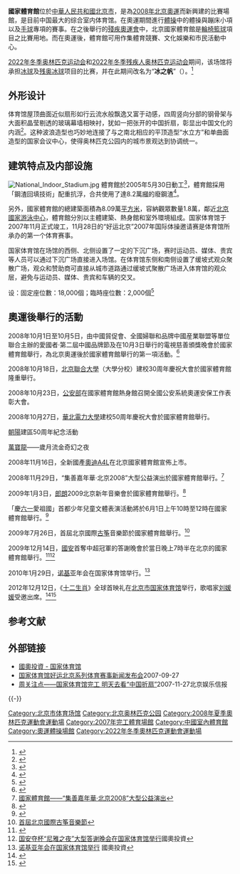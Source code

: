 {{Coord|39.9960668|116.3902653|type:landmark_region:CN-11_source:GoogleMaps|display=title}}
{{for|马来西亚同名建筑物|国家体育馆 (马来西亚)}}
{{Infobox_Stadium |
| stadium_name = 国家体育馆<br/>National Indoor Stadium
| image = File:Beijing National Indoor Stadium 2019 2.jpg
| location = {{PRC}}[[北京市|北京市]] 
| broke_ground = 2005年5月30日
| opened = 2007年11月
| closed = 
| demolished = 
| owner =  中華人民共和國政府
| operator = 
| surface = 地板
| construction_cost = 6.5亿元[[人民币|人民币]]
| architect = 北京市建筑设计研究院<br />北京城建设计研究总院
| former_names = 
| tenants = [[中国奥林匹克委员会|中国奥林匹克委员会]]
| seating_capacity = 20,000座<ref>{{Cite web |url=http://www.beijing-tours.cn/beijing-olympic-garden/beijing-national-indoor-stadium.html |title=存档副本 |access-date=2017-03-13 |archive-url=https://web.archive.org/web/20180613091713/http://www.beijing-tours.cn/beijing-olympic-garden/beijing-national-indoor-stadium.html |archive-date=2018-06-13 |dead-url=yes }}</ref>
}}
'''國家體育館'''位於[[中華人民共和國|中華人民共和國]][[北京市|北京市]]，是為[[2008年夏季奧林匹克運動會|2008年北京奧運]]而新興建的比賽場館，是目前中国最大的综合室内体育馆。在奧運期間進行[[2008年夏季奧林匹克運動會體操比賽|體操]]中的體操與蹦床小項以及[[2008年夏季奧林匹克運動會手球比賽|手球]]專項的賽事。在之後舉行的[[2008年夏季殘奧會|殘疾奧運會]]中，北京國家體育館是[[輪椅籃球|輪椅籃球]]項目之比賽用地。而在奧運後，體育館可用作集體育競賽、文化娛樂和市民活動中心。

[[2022年冬季奥林匹克运动会|2022年冬季奥林匹克运动会]]和[[2022年冬季残疾人奥林匹克运动会|2022年冬季残疾人奥林匹克运动会]]期间，该场馆将承担[[冰球|冰球]]及[[雪橇曲棍球|残奥冰球]]项目的比赛，并在此期间改名为“'''冰之帆'''”（{{lang|en|Ice Fan}}）。<ref>{{Cite web|title=国家体育馆昵称“冰之帆”-新华网|url=http://www.bj.xinhuanet.com/2021-10/28/c_1128003850.htm|access-date=2021-10-30|work=www.bj.xinhuanet.com|archive-date=2021-10-30|archive-url=https://web.archive.org/web/20211030122905/http://www.bj.xinhuanet.com/2021-10/28/c_1128003850.htm}}</ref>

==外形设计==
体育馆屋顶曲面近似扇形如行云流水般飘逸又富于动感，四周竖向分部的钢骨架与大面积晶莹剔透的玻璃幕墙相映衬，犹如一把张开的中国折扇，彰显出中国文化的内涵<ref>{{cite news | title=北京奧運會國家體育館動工 | date=2005年5月28日 | publisher= | url=http://news.bbc.co.uk/chinese/trad/hi/newsid_4590000/newsid_4590100/4590151.stm | work=BBC | pages= | accessdate=2008-01-31 | language= | archive-date=2020-11-03 | archive-url=https://web.archive.org/web/20201103011841/http://news.bbc.co.uk/chinese/trad/hi/newsid_4590000/newsid_4590100/4590151.stm | dead-url=no }}</ref>。这种波浪造型也巧妙地连接了与之南北相应的平顶造型“水立方”和单曲面造型的国家会议中心，使得奥林匹克公园内的城市景观达到协调统一。

==建筑特点及内部设施==
[[File:National_Indoor_Stadium.jpg|thumb]]
體育館於2005年5月30日動工<ref>{{cite news | author=體育在線 | title=國家體育館正式開工 | date=2005年5月30日 | publisher= | url=http://olympic.people.com.cn/BIG5/22180/22193/3426716.html | work=人民网 | pages= | accessdate=2008-01-31 | language= | archive-url=https://web.archive.org/web/20070313194750/http://olympic.people.com.cn/BIG5/22180/22193/3426716.html | archive-date=2007年3月13日 | dead-url=yes }}</ref>，體育館採用「鋼渣回填技術」配重抗浮，合共使用了達8.2萬[[噸|噸]]的廢鋼渣<ref>{{cite news | author=李之政　孫曉勝 | title=國家體育館採用鋼渣回填技術變廢為寶 | date=2006年5月19日 | publisher= | url=http://env.people.com.cn/BIG5/36686/4385643.html | work=人民日報海外版 | pages=10 | accessdate=2008-01-31 | language= | archive-date=2019-05-15 | archive-url=https://web.archive.org/web/20190515201813/http://env.people.com.cn/BIG5/36686/4385643.html | dead-url=yes }}</ref>。

另外，國家體育館的總建築面積為8.09萬[[平方米|平方米]]，容納觀眾數量1.8萬，鄰近[[北京國家游泳中心|北京國家游泳中心]]，體育館分別以主體建築、熱身館和室外環境組成。国家体育馆于2007年11月正式竣工，11月28日的“好运北京”2007年国际体操邀请赛是体育馆所承办的第一个体育赛事。

国家体育馆在场馆的西侧、北侧设置了一定的下沉广场，赛时运动员、媒体、贵宾等人员可以通过下沉广场直接进入场馆。在体育馆东侧和南侧设置了缓坡式观众聚散广场，观众和赞助商可直接从城市道路通过缓坡式聚散广场进入体育馆的观众层，避免与运动员、媒体、贵宾和车辆的交叉。

设：固定座位數：18,000個；臨時座位數：2,000個<ref>{{Cite web |url=http://www.beijing2008.cn/cptvenues/venues/nis/n214072944.shtml |title=第29屆奧林匹克運動會組織委員會——國家體育館 |accessdate=2009-07-23 |archive-date=2009-03-31 |archive-url=https://web.archive.org/web/20090331001636/http://www.beijing2008.cn/cptvenues/venues/nis/n214072944.shtml |dead-url=yes }}</ref>

==奧運後舉行的活動==
2008年10月1日至10月5日，由中國貿促會、全國婦聯和品牌中國産業聯盟等單位聯合主辦的愛國者·第二屆中國品牌節及在10月3日舉行的電視慈善頒獎晚會於國家體育館舉行，為北京奧運後於國家體育館舉行的第一項活動。<ref>{{Cite web |url=http://www.tradow.com/ccpit/zhnews/2008-10-08/856.html |title=第二届中國品牌節電視慈善頒獎晚會在國家體育館舉行 |accessdate=2009-08-21 |archive-date=2020-02-08 |archive-url=https://web.archive.org/web/20200208143709/http://www.tradow.com/ccpit/zhnews/2008-10-08/856.html |dead-url=yes }}</ref>

2008年10月18日，[[北京聯合大學|北京聯合大學]]（大學分校）建校30周年慶祝大會於國家體育館隆重舉行。

2008年10月23日，[[中华人民共和国公安部|公安部]]在國家體育館熱身館召開全國公安系統奧運安保工作表彰大會。

2008年10月27日，[[華北電力大學|華北電力大學]]建校50周年慶祝大會於國家體育館舉行。

[[朝阳区|朝陽]]建區50周年紀念活動

[[萬寶龍|萬寶龍]]——歲月流金奇幻之夜

2008年11月16日，全新國產[[奧迪A4L|奧迪A4L]]在北京國家體育館宣佈上市。

2008年11月29日，“集善嘉年華·北京2008”大型公益演出於國家體育館舉行。<ref>[http://www.beijinggym.com/c5482/c5942/w10052128.asp 國家體育館——“集善嘉年華·北京2008”大型公益演出]{{dead link|date=2017年12月 |bot=InternetArchiveBot |fix-attempted=yes }}</ref>

2009年1月3日，[[郎朗|郎朗]]2009北京新年音樂會於國家體育館舉行。<ref>{{Cite web |url=http://ent.1ting.com/Movie/2009-1-5/09153987237.html |title=郎朗國家體育館開彈 吃爆米花聽古典樂有點彆扭 |access-date=2009-03-29 |archive-url=https://web.archive.org/web/20160404142844/http://ent.1ting.com/Movie/2009-1-5/09153987237.html |archive-date=2016-04-04 |dead-url=yes }}</ref>

「慶[[六一|六一]]愛祖國」首都少年兒童文體表演活動將於6月1日上午10時至12時在國家體育館舉行。<ref>{{Cite web |url=http://news.163.com/09/0530/14/5AIN5JV70001124J.html |title=国家体育馆欢迎小朋友共庆“六一” |access-date=2010-04-13 |archive-date=2019-05-14 |archive-url=https://web.archive.org/web/20190514223137/http://news.163.com/09/0530/14/5AIN5JV70001124J.html }}</ref>

2009年7月26日，首屆北京國際[[古筝|古筝]]音樂節於國家體育館舉行。<ref>[http://www.beijinggym.com/c5482/c5942/w10055673.asp 首屆北京國際古筝音樂節]{{dead link|date=2017年12月 |bot=InternetArchiveBot |fix-attempted=yes }}</ref>

2009年12月14日，[[北京國安足球俱樂部|國安]]首奪中超冠軍的答謝晚會於當日晚上7時半在北京的國家體育館舉行。<ref>{{Cite web |url=http://sports.163.com/09/1106/08/5NE1RTC100051C89.html |title=国安14日晚在国家体育馆举行中超夺冠答谢晚会 |access-date=2010-04-13 |archive-url=https://web.archive.org/web/20160305020321/http://sports.163.com/09/1106/08/5NE1RTC100051C89.html |archive-date=2016-03-05 |dead-url=yes }}</ref><ref>[http://www.guoao.com.cn/ShowNews.aspx?id=126 国安夺杯“尼雅之夜”大型答谢晚会在国家体育馆举行]{{dead link|date=2017年12月 |bot=InternetArchiveBot |fix-attempted=yes }}國奧投資</ref>

2010年1月29日，[[诺基亚|诺基亚]]年会在国家体育馆举行。<ref>[http://www.guoao.com.cn/ShowNews.aspx?id=137 诺基亚年会在国家体育馆举行] {{Wayback|url=http://www.guoao.com.cn/ShowNews.aspx?id=137 |date=20131212083053 }}國奧投資</ref>

2012年12月12日，《[[十二生肖_(電影)|十二生肖]]》全球首映礼在[[北京市|北京市]][[国家体育馆|国家体育馆]]举行，歌唱家[[刘媛媛_(歌唱家)|刘媛媛]]受邀出席。<ref>{{cite web |url= http://news.xinhuanet.com/ent/2012-12/13/c_124089223.htm|title=《十二生肖》首映礼 刘媛媛成龙有望合作电影 |accessdate= 2012年12月13日|publisher= 新华网|archiveurl=http://news.xinhuanet.com/ent/2012-12/13/c_124089223.htm |archivedate=2012年12月17日 |work= |language=zh-cn}}</ref><ref>{{cite web |url=http://ent.sina.com.cn/m/c/2012-12-14/16043812020.shtml |title=刘媛媛给成龙捧场 亮相《十二生肖》首映 |accessdate=2012年12月14日 |publisher=新浪网 |archiveurl=https://web.archive.org/web/20190515054030/http://ent.sina.com.cn/m/c/2012-12-14/16043812020.shtml |archivedate=2019-05-15 |work= |language=zh-cn }}</ref>

== 参考文献 ==
{{Reflist|2}}

== 外部链接 ==
* [https://web.archive.org/web/20110322221427/http://www.guoao.com.cn/Xiangmu.html?id=1 國奧投資 - 国家体育馆]
* [https://web.archive.org/web/20080908020952/http://www.beijing2008.cn/live/pressconference/pool/n214165637_1.shtml 国家体育馆好运北京系列体育赛事新闻发布会]2007-09-27 
* [http://www.stardaily.com.cn/view.asp?id=266707 周关注点——国家体育馆完工 明天去看“中国折扇”]{{dead link|date=2017年12月 |bot=InternetArchiveBot |fix-attempted=yes }}2007-11-27北京娱乐信报 

{{-}}
{{北京十大建筑}}
{{2008年夏季奧林匹克運動會比賽場館}}
{{2022年冬季奧林匹克運動會比賽場館}}
[[Category:北京市体育场馆|Category:北京市体育场馆]]
[[Category:北京奥林匹克公园|Category:北京奥林匹克公园]]
[[Category:2008年夏季奧林匹克運動會運動場|Category:2008年夏季奧林匹克運動會運動場]]
[[Category:2007年完工體育場館|Category:2007年完工體育場館]]
[[Category:中國室內體育館|Category:中國室內體育館]]
[[Category:奧運體操場館|Category:奧運體操場館]]
[[Category:2022年冬季奧林匹克運動會運動場|Category:2022年冬季奧林匹克運動會運動場]]